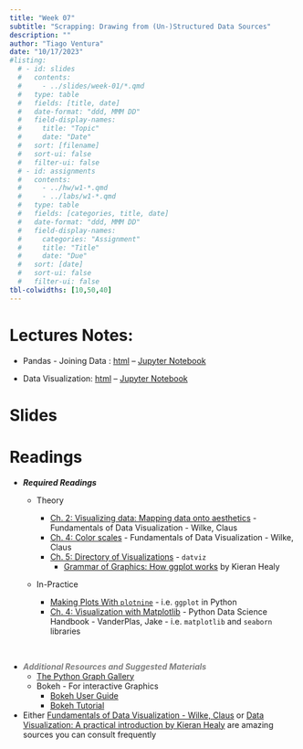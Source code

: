 ```yaml
---
title: "Week 07"
subtitle: "Scrapping: Drawing from (Un-)Structured Data Sources"
description: ""
author: "Tiago Ventura"
date: "10/17/2023"
#listing:
  # - id: slides
  #   contents:
  #     - ../slides/week-01/*.qmd
  #   type: table
  #   fields: [title, date]
  #   date-format: "ddd, MMM DD"
  #   field-display-names:
  #     title: "Topic"
  #     date: "Date"
  #   sort: [filename]
  #   sort-ui: false
  #   filter-ui: false
  # - id: assignments
  #   contents:
  #     - ../hw/w1-*.qmd
  #     - ../labs/w1-*.qmd
  #   type: table
  #   fields: [categories, title, date]
  #   date-format: "ddd, MMM DD"
  #   field-display-names:
  #     categories: "Assignment"
  #     title: "Title"
  #     date: "Due"
  #   sort: [date]
  #   sort-ui: false
  #   filter-ui: false
tbl-colwidths: [10,50,40]
---
```


# Lectures Notes:

-   Pandas - Joining Data : [html](/lecture_notes/week-06/_week-5c-joining_data.html) -- <a href="/lecture_notes/week-06/_week-5c-joining_data.ipynb" download> Jupyter Notebook </a>

-   Data Visualization: [html](/lecture_notes/week-07/_week_6_dataviz.html) -- <a href="/lecture_notes/week-07/_week_6_dataviz.ipynb" download> Jupyter Notebook </a>

# Slides

# Readings


-   ***Required Readings***
    -   Theory
        -   [Ch. 2: Visualizing data: Mapping data onto aesthetics](https://serialmentor.com/dataviz/aesthetic-mapping.html) - Fundamentals of Data Visualization - Wilke, Claus
        -   [Ch. 4: Color scales](https://serialmentor.com/dataviz/color-basics.html) - Fundamentals of Data Visualization - Wilke, Claus
        -   [Ch. 5: Directory of Visualizations](https://serialmentor.com/dataviz/directory-of-visualizations.html) - `datviz`
            -   [Grammar of Graphics: How ggplot works](https://socviz.co/makeplot.html#makeplot) by Kieran Healy

    -   In-Practice
    
        -   [Making Plots With `plotnine`](https://datacarpentry.org/python-ecology-lesson/07-visualization-ggplot-python.html) - i.e. `ggplot` in Python
        -   [Ch. 4: Visualization with Matplotlib](https://jakevdp.github.io/PythonDataScienceHandbook/index.html) - Python Data Science Handbook - VanderPlas, Jake - i.e. `matplotlib` and `seaborn` libraries

<br>

-   <font color = "grey">***Additional Resources and Suggested Materials***</font>
    -   [The Python Graph Gallery](https://python-graph-gallery.com/)
    -   Bokeh - For interactive Graphics
        -   [Bokeh User Guide](https://docs.bokeh.org/en/latest/docs/user_guide.html#userguide)
        -   [Bokeh Tutorial](https://mybinder.org/v2/gh/bokeh/bokeh-notebooks/master?filepath=tutorial%2F00%20-%20Introduction%20and%20Setup.ipynb)
-   Either [Fundamentals of Data Visualization - Wilke, Claus](https://clauswilke.com/dataviz/) or [Data Visualization: A practical introduction by Kieran Healy](https://socviz.co/index.html#preface) are amazing sources you can consult frequently <br>

